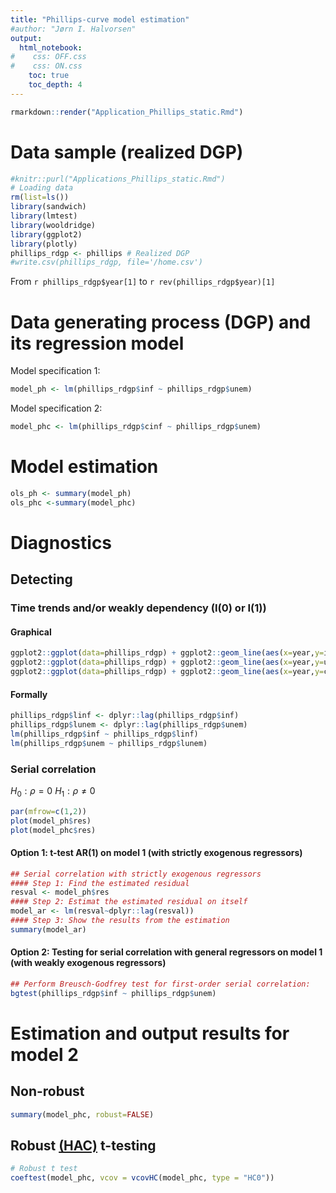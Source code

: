```yaml
---
title: "Phillips-curve model estimation"
#author: "Jørn I. Halvorsen"
output:
  html_notebook:
#    css: OFF.css
#    css: ON.css
    toc: true
    toc_depth: 4
---
```


```r
rmarkdown::render("Application_Phillips_static.Rmd")
```

# Data sample (realized DGP)
```r
#knitr::purl("Applications_Phillips_static.Rmd")
# Loading data
rm(list=ls())
library(sandwich)
library(lmtest)
library(wooldridge)
library(ggplot2)
library(plotly)
phillips_rdgp <- phillips # Realized DGP
#write.csv(phillips_rdgp, file='/home.csv')
```

From `r phillips_rdgp$year[1]` to `r rev(phillips_rdgp$year)[1]`

# Data generating process (DGP) and its regression model

Model specification 1:
\begin{equation}
inf_{t} = \beta_{0} +\beta_{1}unem_{t} + u_{t}, t=1,2,...,n
\end{equation}

```r
model_ph <- lm(phillips_rdgp$inf ~ phillips_rdgp$unem)
```

Model specification 2:
\begin{equation}
\Delta inf_{t} = \beta_{0} +\beta_{1} unem_{t} + u_{t}, t=1,2,...,n
\end{equation}

```r
model_phc <- lm(phillips_rdgp$cinf ~ phillips_rdgp$unem)
```

# Model estimation

```r
ols_ph <- summary(model_ph)
ols_phc <-summary(model_phc)
```

# Diagnostics
## Detecting
### Time trends and/or weakly dependency (I(0) or I(1))

#### Graphical

```r
ggplot2::ggplot(data=phillips_rdgp) + ggplot2::geom_line(aes(x=year,y=inf))
ggplot2::ggplot(data=phillips_rdgp) + ggplot2::geom_line(aes(x=year,y=unem))
ggplot2::ggplot(data=phillips_rdgp) + ggplot2::geom_line(aes(x=year,y=cinf))
```

#### Formally

```r
phillips_rdgp$linf <- dplyr::lag(phillips_rdgp$inf)
phillips_rdgp$lunem <- dplyr::lag(phillips_rdgp$unem)
lm(phillips_rdgp$inf ~ phillips_rdgp$linf)
lm(phillips_rdgp$unem ~ phillips_rdgp$lunem)
```


### Serial correlation

$H_{0}:\rho=0$
$H_{1}:\rho\neq0$

```r
par(mfrow=c(1,2))
plot(model_ph$res)
plot(model_phc$res)
```

#### Option 1: t-test AR(1) on model 1 (with strictly exogenous regressors)

```r
## Serial correlation with strictly exogenous regressors
#### Step 1: Find the estimated residual
resval <- model_ph$res
#### Step 2: Estimat the estimated residual on itself
model_ar <- lm(resval~dplyr::lag(resval))
#### Step 3: Show the results from the estimation
summary(model_ar)
```

#### Option 2: Testing for serial correlation with general regressors on model 1 (with weakly exogenous regressors)

```r
## Perform Breusch-Godfrey test for first-order serial correlation:
bgtest(phillips_rdgp$inf ~ phillips_rdgp$unem)
```

# Estimation and output results for model 2

## Non-robust
```r
summary(model_phc, robust=FALSE)
```

## Robust [(HAC)](https://www.r-econometrics.com/methods/hcrobusterrors/) t-testing

```r
# Robust t test
coeftest(model_phc, vcov = vcovHC(model_phc, type = "HC0"))
```
